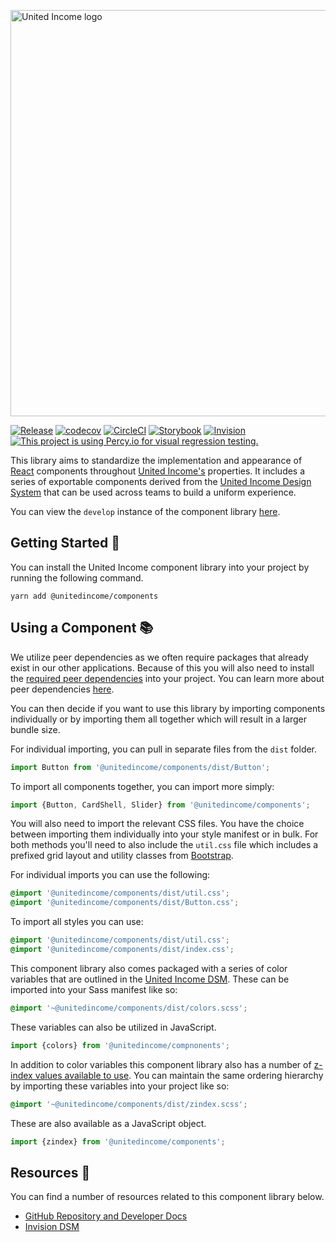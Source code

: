 
<Meta title="Introduction" />

<img
  src="https://i.imgur.com/rPP3kdY.png"
  alt="United Income logo"
  width="650"
/>

[![Release](https://img.shields.io/github/package-json/v/unitedincome/components)](https://github.com/UnitedIncome/components/releases) [![codecov](https://codecov.io/gh/UnitedIncome/components/branch/master/graph/badge.svg?token=O1vKU2SVdc)](https://codecov.io/gh/UnitedIncome/components) [![CircleCI](https://circleci.com/gh/UnitedIncome/components.svg?style=svg&circle-token=d8c505b4412cf8d13df383f7b5411ea9dc5d3e6a)](https://circleci.com/gh/UnitedIncome/components) [![Storybook](https://cdn.jsdelivr.net/gh/storybooks/brand@master/badge/badge-storybook.svg)](https://ui.unitedincome.com) [![Invision](https://img.shields.io/badge/Invision-DSM-%23fd3366)](https://projects.invisionapp.com/dsm/united-income-design-system/united-income-brand) [![This project is using Percy.io for visual regression testing.](https://percy.io/static/images/percy-badge.svg)](https://percy.io/United-Income/Component-Library)

This library aims to standardize the implementation and appearance of [React](https://reactjs.org/) components throughout [United Income's](https://unitedincome.com) properties. It includes a series of exportable components derived from the [United Income Design System](https://projects.invisionapp.com/dsm/united-income-design-system/united-income-brand) that can be used across teams to build a uniform experience.

You can view the `develop` instance of the component library [here](https://unitedincome.github.io/components/develop/?path=/docs/introduction--page).

## Getting Started 🚀

You can install the United Income component library into your project by running the following command.

```shell
yarn add @unitedincome/components
```

## Using a Component 📚

We utilize peer dependencies as we often require packages that already exist in our other applications. Because of this you will also need to install the [required peer dependencies](https://github.com/UnitedIncome/components/blob/master/package.json#L109) into your project. You can learn more about peer dependencies [here](https://nodejs.org/es/blog/npm/peer-dependencies/).

You can then decide if you want to use this library by importing components individually or by importing them all together which will result in a larger bundle size.

For individual importing, you can pull in separate files from the `dist` folder.

```javascript
import Button from '@unitedincome/components/dist/Button';
```

To import all components together, you can import more simply:

```javascript
import {Button, CardShell, Slider} from '@unitedincome/components';
```

You will also need to import the relevant CSS files. You have the choice between importing them individually into your style manifest or in bulk. For both methods you'll need to also include the `util.css` file which includes a prefixed grid layout and utility classes from [Bootstrap](https://getbootstrap.com/).

For individual imports you can use the following:

```scss
@import '@unitedincome/components/dist/util.css';
@import '@unitedincome/components/dist/Button.css';
```

To import all styles you can use:

```scss
@import '@unitedincome/components/dist/util.css';
@import '@unitedincome/components/dist/index.css';
```

This component library also comes packaged with a series of color variables that are outlined in the [United Income DSM](https://projects.invisionapp.com/dsm/united-income-design-system/united-income-brand/folder/colors/5bfd958fc541d90011cf975d). These can be imported into your Sass manifest like so:

```scss
@import '~@unitedincome/components/dist/colors.scss';
```

These variables can also be utilized in JavaScript.

```javascript
import {colors} from '@unitedincome/compnonents';
```

In addition to color variables this component library also has a number of [z-index values available to use](https://unitedincome.github.io/components/?path=/docs/utilities-styles--zindex). You can maintain the same ordering hierarchy by importing these variables into your project like so:

```scss
@import '~@unitedincome/components/dist/zindex.scss';
```

These are also available as a JavaScript object.

```javascript
import {zindex} from '@unitedincome/components';
```

## Resources 🍕

You can find a number of resources related to this component library below.

- [GitHub Repository and Developer Docs](https://github.com/UnitedIncome/components)
- [Invision DSM](https://projects.invisionapp.com/dsm/united-income-design-system/united-income-brand)
